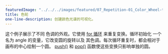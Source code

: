 ---
featuredImage: "../../../images/featured/07_Repetition-01_Color_Wheel-thumbnail.png"
title: 色轮
one-line-description: 创建颜色光谱的可视化。
---

这个例子展示了不同
色调的外观。它使用 
<a href="https://p5js.org/reference/#/p5/for" target="_blank">for 循环</a>
来重复变换。循环初始化
一个名为 angle 的变量，它改变圆的旋转以及
其色调。每次循环重复时，都会相对于画布的中心绘制一个圆。
<a href="https://p5js.org/reference/#/p5/push" target="_blank">push()</a>
和 <a href="https://p5js.org/reference/#/p5/pop" target="_blank">pop()</a>
函数使这些变换只影响单独的圆。
